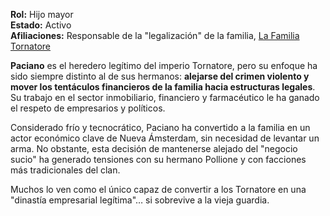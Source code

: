 **Rol:** Hijo mayor  
**Estado:** Activo  
**Afiliaciones:** Responsable de la "legalización" de la familia, [La Familia Tornatore](La%20Familia%20Tornatore.md)

**Paciano** es el heredero legítimo del imperio Tornatore, pero su enfoque ha sido siempre distinto al de sus hermanos: **alejarse del crimen violento y mover los tentáculos financieros de la familia hacia estructuras legales**. Su trabajo en el sector inmobiliario, financiero y farmacéutico le ha ganado el respeto de empresarios y políticos.

Considerado frío y tecnocrático, Paciano ha convertido a la familia en un actor económico clave de Nueva Ámsterdam, sin necesidad de levantar un arma. No obstante, esta decisión de mantenerse alejado del "negocio sucio" ha generado tensiones con su hermano Pollione y con facciones más tradicionales del clan.

Muchos lo ven como el único capaz de convertir a los Tornatore en una "dinastía empresarial legítima"… si sobrevive a la vieja guardia.